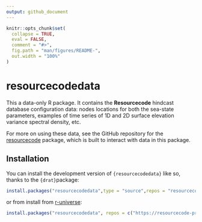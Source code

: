 ```yaml
---
output: github_document
---
```


<!-- README.md is generated from README.Rmd. Please edit that file -->

```r
knitr::opts_chunk$set(
  collapse = TRUE,
  eval = FALSE,
  comment = "#>",
  fig.path = "man/figures/README-",
  out.width = "100%"
)
```

# resourcecodedata

This a data-only R package. It contains the **Resourcecode** hindcast database configuration data:
nodes locations for both the sea-state parameters, examples of time series of 1D and 2D surface elevation variance spectral density, etc.

For more on using these data, see the GitHub repository for the [resourcecode](https://github.com/Resourcecode-project/r-resourcecode) package, which is built to interact with data in this package.

## Installation

You can install the development version of `{resourcecodedata}` like so, thanks to the `{drat}`package:

```r
install.packages("resourcecodedata",type = "source",repos = "resourcecode-project.github.io/drat")
```

or from install from
[r-universe](https://resourcecode-project.r-universe.dev/resourcecodedata):

```r
install.packages("resourcecodedata", repos = c("https://resourcecode-project.r-universe.dev", "https://cloud.r-project.org"))
```

